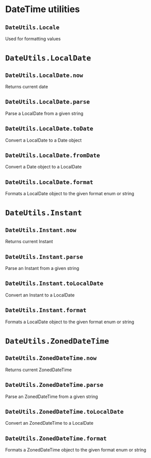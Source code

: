 
<Meta title="Utilities/DateTime" />

# DateTime utilities

## `DateUtils.Locale`
Used for formatting values

# `DateUtils.LocalDate`

## `DateUtils.LocalDate.now`
Returns current date
## `DateUtils.LocalDate.parse`
Parse a LocalDate from a given string
## `DateUtils.LocalDate.toDate`
Convert a LocalDate to a Date object
## `DateUtils.LocalDate.fromDate`
Convert a Date object to a LocalDate
## `DateUtils.LocalDate.format`
Formats a LocalDate object to the given format enum or string

# `DateUtils.Instant`

## `DateUtils.Instant.now`
Returns current Instant
## `DateUtils.Instant.parse`
Parse an Instant from a given string
## `DateUtils.Instant.toLocalDate`
Convert an Instant to a LocalDate
## `DateUtils.Instant.format`
Formats a LocalDate object to the given format enum or string

# `DateUtils.ZonedDateTime`

## `DateUtils.ZonedDateTime.now`
Returns current ZonedDateTime
## `DateUtils.ZonedDateTime.parse`
Parse an ZonedDateTime from a given string
## `DateUtils.ZonedDateTime.toLocalDate`
Convert an ZonedDateTime to a LocalDate
## `DateUtils.ZonedDateTime.format`
Formats a ZonedDateTime object to the given format enum or string